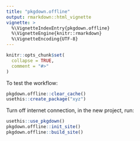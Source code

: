 ```yaml
---
title: "pkgdown.offline"
output: rmarkdown::html_vignette
vignette: >
  %\VignetteIndexEntry{pkgdown.offline}
  %\VignetteEngine{knitr::rmarkdown}
  %\VignetteEncoding{UTF-8}
---
```


```r
knitr::opts_chunk$set(
  collapse = TRUE,
  comment = "#>"
)
```

To test the workflow:

```r
pkgdown.offline::clear_cache()
usethis::create_package("xyz")
```

Turn off internet connection, in the new project, run:

```r
usethis::use_pkgdown()
pkgdown.offline::init_site()
pkgdown.offline::build_site()
```
